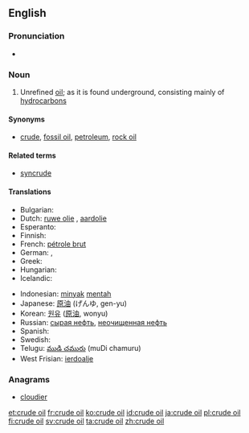 {{wikipedia}}
==English==

===Pronunciation===
* {{audio|En-uk-crude oil.ogg|Audio (UK)}}

===Noun===
{{en-noun|sg=[[crude]] [[oil]]|-}}

# Unrefined [[oil]]; as it is found underground, consisting mainly of [[hydrocarbon]]s

====Synonyms====
* {{sense|Unrefined oil}} [[crude]], [[fossil oil]], [[petroleum]], [[rock oil]]

====Related terms====
* [[syncrude]]

====Translations====
{{trans-top|crude oil}}
* Bulgarian: {{t|bg|суров петрол}}
* Dutch: [[ruwe olie]] {{f}}, [[aardolie]] {{f}}
* Esperanto: {{t|eo|nafto}}
* Finnish: {{t+|fi|raakaöljy}}
* French: [[pétrole brut]] {{m}}
* German: {{t+|de|Rohöl|n}}, {{t+|de|Erdöl|n}}
* Greek: {{t-|el|αργό πετρέλαιο|n|tr=argó petrélaio}}
* Hungarian: {{t|hu|nyersolaj}}
* Icelandic: {{t-|is|hráolía|f}}
{{trans-mid}}
* Indonesian: [[minyak]] [[mentah]]
* Japanese: [[原油]] (げんゆ, gen-yu)
* Korean: [[원유]] ([[原油]], wonyu)
* Russian: [[сырая нефть]], [[неочищенная нефть]] {{f}}
* Spanish: {{t+|es|crudo}}
* Swedish: {{t+|sv|råolja|c}}
* Telugu: [[ముడి చమురు]] (muDi chamuru)
* West Frisian: [[ierdoalje]]
{{trans-bottom}}

===Anagrams===
* [[cloudier#English|cloudier]]

[[et:crude oil]]
[[fr:crude oil]]
[[ko:crude oil]]
[[id:crude oil]]
[[ja:crude oil]]
[[pl:crude oil]]
[[fi:crude oil]]
[[sv:crude oil]]
[[ta:crude oil]]
[[zh:crude oil]]